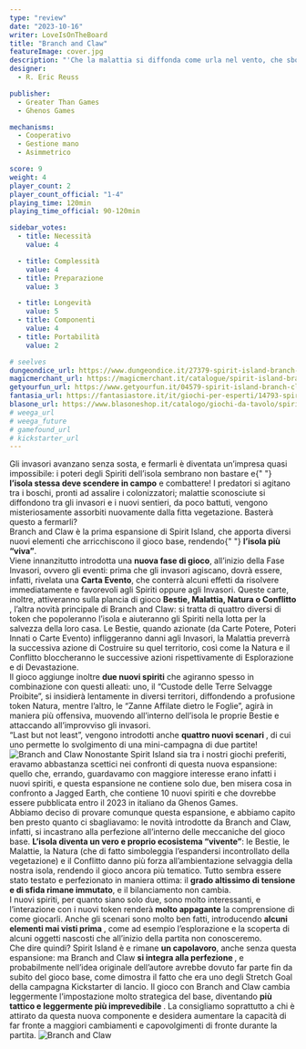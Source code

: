 ```yaml
---
type: "review"
date: "2023-10-16"
writer: LoveIsOnTheBoard
title: "Branch and Claw"
featureImage: cover.jpg
description: "'Che la malattia si diffonda come urla nel vento, che sboccino lame affilate lungo il percorso degli Invasori' [dall'introduzione di Branch and Claw]"
designer:
  - R. Eric Reuss

publisher:
  - Greater Than Games
  - Ghenos Games

mechanisms:
  - Cooperativo
  - Gestione mano
  - Asimmetrico

score: 9
weight: 4
player_count: 2
player_count_official: "1-4"
playing_time: 120min
playing_time_official: 90-120min

sidebar_votes:
  - title: Necessità
    value: 4

  - title: Complessità
    value: 4
  - title: Preparazione
    value: 3

  - title: Longevità
    value: 5
  - title: Componenti
    value: 4
  - title: Portabilità
    value: 2

# seelves
dungeondice_url: https://www.dungeondice.it/27379-spirit-island-branch-claw.html
magicmerchant_url: https://magicmerchant.it/catalogue/spirit-island-branch-claw-60037/
getyourfun_url: https://www.getyourfun.it/04579-spirit-island-branch-claw-giochi-cooperativi.html
fantasia_url: https://fantasiastore.it/it/giochi-per-esperti/14793-spirit-island-branch-and-claw-espansione-ita.html
blasone_url: https://www.blasoneshop.it/catalogo/giochi-da-tavolo/spirit-island-branch-claw-42-1425
# weega_url
# weega_future
# gamefound_url
# kickstarter_url
---
```


<OriginalReviewLink slug="spirit-island" />
<Panoramic>
  Gli invasori avanzano senza sosta, e fermarli è diventata un’impresa quasi
  impossibile: i poteri degli Spiriti dell’isola sembrano non bastare e{" "}
  <strong>l’isola stessa deve scendere in campo</strong> e combattere! I
  predatori si agitano tra i boschi, pronti ad assalire i colonizzatori;
  malattie sconosciute si diffondono tra gli invasori e i nuovi sentieri, da
  poco battuti, vengono misteriosamente assorbiti nuovamente dalla fitta
  vegetazione. Basterà questo a fermarli?
  <br />
  Branch and Claw è la prima espansione di Spirit Island, che apporta diversi
  nuovi elementi che arricchiscono il gioco base, rendendo{" "}
  <strong>l’isola più “viva”</strong>.<br />
  Viene innanzitutto introdotta una <strong>nuova fase di gioco</strong>, all’inizio
  della Fase Invasori, ovvero gli eventi: prima che gli invasori agiscano, dovrà
  essere, infatti, rivelata una <strong>Carta Evento</strong>, che conterrà alcuni
  effetti da risolvere immediatamente e favorevoli agli Spiriti oppure agli Invasori.
  Queste carte, inoltre, attiveranno sulla plancia di gioco <strong>
    Bestie, Malattia, Natura o Conflitto
  </strong>, l’altra novità principale di Branch and Claw: si tratta di quattro diversi
  di token che popoleranno l’isola e aiuteranno gli Spiriti nella lotta per la salvezza
  della loro casa. Le Bestie, quando azionate (da Carte Potere, Poteri Innati o Carte
  Evento) infliggeranno danni agli Invasori, la Malattia preverrà la successiva azione
  di Costruire su quel territorio, così come la Natura e il Conflitto bloccheranno
  le successive azioni rispettivamente di Esplorazione e di Devastazione.
  <br />
  Il gioco aggiunge inoltre <strong>due nuovi spiriti</strong> che agiranno spesso
  in combinazione con questi alleati: uno, il “Custode delle Terre Selvagge Proibite”,
  si insidierà lentamente in diversi territori, diffondendo a profusione token Natura,
  mentre l’altro, le “Zanne Affilate dietro le Foglie”, agirà in maniera più offensiva,
  muovendo all’interno dell’isola le proprie Bestie e attaccando all’improvviso gli
  invasori.
  <br />
  “Last but not least”, vengono introdotti anche <strong>
    quattro nuovi scenari
  </strong>, di cui uno permette lo svolgimento di una mini-campagna di due partite!
</Panoramic>

<img src="./game3.jpg?t=1" alt="Branch and Claw" />

<Feedback>
  Nonostante Spirit Island sia tra i nostri giochi preferiti, eravamo abbastanza
  scettici nei confronti di questa nuova espansione: quello che, errando,
  guardavamo con maggiore interesse erano infatti i nuovi spiriti, e questa
  espansione ne contiene solo due, ben misera cosa in confronto a Jagged Earth,
  che contiene 10 nuovi spiriti e che dovrebbe essere pubblicata entro il 2023
  in italiano da Ghenos Games.
  <br />
  Abbiamo deciso di provare comunque questa espansione, e abbiamo capito ben
  presto quanto ci sbagliavamo: le novità introdotte da Branch and Claw,
  infatti, si incastrano alla perfezione all’interno delle meccaniche del gioco
  base. <strong>L’isola diventa un vero e proprio ecosistema “vivente”</strong>:
  le Bestie, le Malattie, la Natura (che di fatto simboleggia l’espandersi
  incontrollato della vegetazione) e il Conflitto danno più forza
  all’ambientazione selvaggia della nostra isola, rendendo il gioco ancora più
  tematico. Tutto sembra essere stato testato e perfezionato in maniera ottima:
  il <strong>grado altissimo di tensione e di sfida rimane immutato</strong>, e
  il bilanciamento non cambia.
  <br />I nuovi spiriti, per quanto siano solo due, sono molto interessanti, e l’interazione
  con i nuovi token renderà <strong>molto appagante</strong> la comprensione di come
  giocarli. Anche gli scenari sono molto ben fatti, introducendo <strong>
    alcuni elementi mai visti prima
  </strong>, come ad esempio l’esplorazione e la scoperta di alcuni oggetti nascosti
  che all’inizio della partita non conosceremo.
  <br />
  Che dire quindi? Spirit Island è e rimane <strong>un capolavoro</strong>, anche
  senza questa espansione: ma Branch and Claw <strong>
    si integra alla perfezione
  </strong>, e probabilmente nell’idea originale dell’autore avrebbe dovuto far parte
  fin da subito del gioco base, come dimostra il fatto che era uno degli Stretch
  Goal della campagna Kickstarter di lancio. Il gioco con Branch and Claw cambia
  leggermente l’impostazione molto strategica del base, diventando <strong>
    più tattico e leggermente più imprevedibile
  </strong>. La consigliamo soprattutto a chi è attirato da questa nuova componente
  e desidera aumentare la capacità di far fronte a maggiori cambiamenti e capovolgimenti
  di fronte durante la partita.
</Feedback>

<img src="./game2.jpg?t=1" alt="Branch and Claw" />
